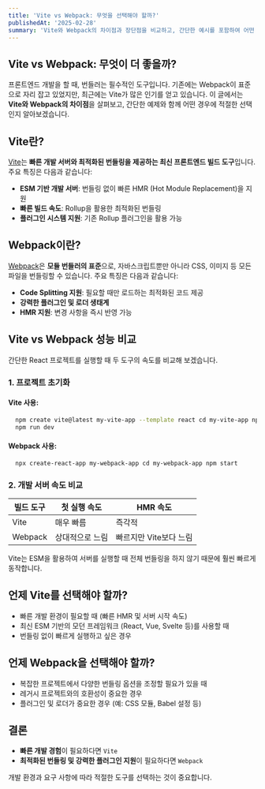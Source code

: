 ```yaml
---
title: 'Vite vs Webpack: 무엇을 선택해야 할까?'
publishedAt: '2025-02-28'
summary: 'Vite와 Webpack의 차이점과 장단점을 비교하고, 간단한 예시를 포함하여 어떤 상황에서 더 적합한지 살펴봅니다.'
---
```


## Vite vs Webpack: 무엇이 더 좋을까?

프론트엔드 개발을 할 때, 번들러는 필수적인 도구입니다. 기존에는 Webpack이 표준으로 자리 잡고 있었지만, 최근에는 Vite가 많은 인기를 얻고 있습니다.
이 글에서는 **Vite와 Webpack의 차이점**을 살펴보고, 간단한 예제와 함께 어떤 경우에 적절한 선택인지 알아보겠습니다.

## Vite란?

[Vite](https://vitejs.dev/)는 **빠른 개발 서버와 최적화된 번들링을 제공하는 최신 프론트엔드 빌드 도구**입니다. 주요 특징은 다음과 같습니다:

- **ESM 기반 개발 서버**: 번들링 없이 빠른 HMR (Hot Module Replacement)을 지원
- **빠른 빌드 속도**: Rollup을 활용한 최적화된 번들링
- **플러그인 시스템 지원**: 기존 Rollup 플러그인을 활용 가능

## Webpack이란?

[Webpack](https://webpack.js.org/)은 **모듈 번들러의 표준**으로, 자바스크립트뿐만 아니라 CSS, 이미지 등 모든 파일을 번들링할 수 있습니다. 주요 특징은 다음과 같습니다:

- **Code Splitting 지원**: 필요할 때만 로드하는 최적화된 코드 제공
- **강력한 플러그인 및 로더 생태계**
- **HMR 지원**: 변경 사항을 즉시 반영 가능

## Vite vs Webpack 성능 비교

간단한 React 프로젝트를 실행할 때 두 도구의 속도를 비교해 보겠습니다.

### 1. 프로젝트 초기화

#### Vite 사용:

```bash
  npm create vite@latest my-vite-app --template react cd my-vite-app npm install
  npm run dev
```

#### Webpack 사용:

```bash
  npx create-react-app my-webpack-app cd my-webpack-app npm start
```

### 2. 개발 서버 속도 비교

| 빌드 도구 | 첫 실행 속도    | HMR 속도               |
| --------- | --------------- | ---------------------- |
| Vite      | 매우 빠름       | 즉각적                 |
| Webpack   | 상대적으로 느림 | 빠르지만 Vite보다 느림 |

Vite는 ESM을 활용하여 서버를 실행할 때 전체 번들링을 하지 않기 때문에 훨씬 빠르게 동작합니다.

## 언제 Vite를 선택해야 할까?

- 빠른 개발 환경이 필요할 때 (빠른 HMR 및 서버 시작 속도)
- 최신 ESM 기반의 모던 프레임워크 (React, Vue, Svelte 등)를 사용할 때
- 번들링 없이 빠르게 실행하고 싶은 경우

## 언제 Webpack을 선택해야 할까?

- 복잡한 프로젝트에서 다양한 번들링 옵션을 조정할 필요가 있을 때
- 레거시 프로젝트와의 호환성이 중요한 경우
- 플러그인 및 로더가 중요한 경우 (예: CSS 모듈, Babel 설정 등)

## 결론

- **빠른 개발 경험**이 필요하다면 `Vite`
- **최적화된 번들링 및 강력한 플러그인 지원**이 필요하다면 `Webpack`

개발 환경과 요구 사항에 따라 적절한 도구를 선택하는 것이 중요합니다.
